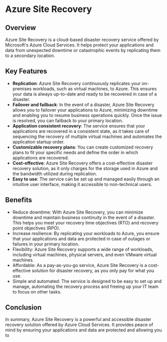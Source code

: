 

# Azure Site Recovery

## Overview

Azure Site Recovery is a cloud-based disaster recovery service offered by Microsoft's Azure Cloud Services. It helps protect your applications and data from unexpected downtime or catastrophic events by replicating them to a secondary location.

## Key Features

- **Replication**: Azure Site Recovery continuously replicates your on-premises workloads, such as virtual machines, to Azure. This ensures your data is always up-to-date and ready to be recovered in case of a disaster.
- **Failover and failback**: In the event of a disaster, Azure Site Recovery allows you to failover your applications to Azure, minimizing downtime and enabling you to resume business operations quickly. Once the issue is resolved, you can failback to your primary location.
- **Application consistent recovery**: The service ensures that your applications are recovered in a consistent state, as it takes care of sequencing the recovery of multiple virtual machines and automates the application startup order.
- **Customizable recovery plans**: You can create customized recovery plans to fit your specific needs and define the order in which applications are recovered.
- **Cost-effective**: Azure Site Recovery offers a cost-effective disaster recovery solution, as it only charges for the storage used in Azure and the bandwidth utilized during replication.
- **Easy to use**: The service can be set up and managed easily through an intuitive user interface, making it accessible to non-technical users.

## Benefits

- Reduce downtime: With Azure Site Recovery, you can minimize downtime and maintain business continuity in the event of a disaster. This helps you meet your recovery time objectives (RTO) and recovery point objectives (RPO).
- Increase resilience: By replicating your workloads to Azure, you ensure that your applications and data are protected in case of outages or failures in your primary location.
- Flexibility: Azure Site Recovery supports a wide range of workloads, including virtual machines, physical servers, and even VMware virtual machines.
- Affordable: As a pay-as-you-go service, Azure Site Recovery is a cost-effective solution for disaster recovery, as you only pay for what you use.
- Simple and automated: The service is designed to be easy to set up and manage, automating the recovery process and freeing up your IT team to focus on other tasks.

## Conclusion

In summary, Azure Site Recovery is a powerful and accessible disaster recovery solution offered by Azure Cloud Services. It provides peace of mind by ensuring your applications and data are protected and allowing you to